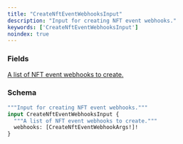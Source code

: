 ```yaml
---
title: "CreateNftEventWebhooksInput"
description: "Input for creating NFT event webhooks."
keywords: ['CreateNftEventWebhooksInput']
noindex: true
---
```


### Fields

<a href="/api-reference/types/createnfteventwebhookargs">
  <ResponseField name="webhooks" type="[CreateNftEventWebhookArgs!]!" required>
    A list of NFT event webhooks to create.
  </ResponseField>
</a>

### Schema


```graphql 
"""Input for creating NFT event webhooks."""
input CreateNftEventWebhooksInput {
  """A list of NFT event webhooks to create."""
  webhooks: [CreateNftEventWebhookArgs!]!
}
```
